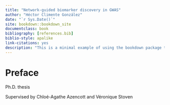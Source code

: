 ```yaml
--- 
title: "Network-guided biomarker discovery in GWAS"
author: "Héctor Climente González"
date: "`r Sys.Date()`"
site: bookdown::bookdown_site
documentclass: book
bibliography: [references.bib]
biblio-style: apalike
link-citations: yes
description: "This is a minimal example of using the bookdown package to write a book. The output format for this example is bookdown::gitbook."
---
```

# Preface {-}

Ph.D. thesis

Supervised by Chloé-Agathe Azencott and Véronique Stoven